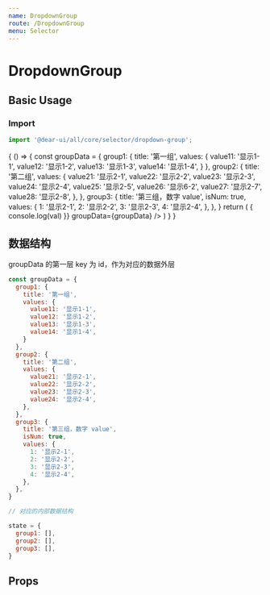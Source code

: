 ```yaml
---
name: DropdownGroup
route: /DropdownGroup
menu: Selector
---
```



# DropdownGroup

## Basic Usage

### Import

```js
import '@dear-ui/all/core/selector/dropdown-group';
```

<Playground>
  {
    () => {
      const groupData = {
        group1: {
          title: '第一组',
          values: {
            value11: '显示1-1',
            value12: '显示1-2',
            value13: '显示1-3',
            value14: '显示1-4',
          }
        },
        group2: {
          title: '第二组',
          values: {
            value21: '显示2-1',
            value22: '显示2-2',
            value23: '显示2-3',
            value24: '显示2-4',
            value25: '显示2-5',
            value26: '显示6-2',
            value27: '显示2-7',
            value28: '显示2-8',
          },
        },
        group3: {
          title: '第三组，数字 value',
          isNum: true,
          values: {
            1: '显示2-1',
            2: '显示2-2',
            3: '显示2-3',
            4: '显示2-4',
          },
        },
      }
      return (
        <DropdownGroup
          defaultValue={{
            group1: ["value11"]
          }}
          outside
          fieldMapper={{
            title: 'title',
            values: 'values'
          }} 
          onChange={val => {
            console.log(val)
          }} 
          groupData={groupData} />
      )
    }
  }
</Playground>

## 数据结构

groupData 的第一层 key 为 id，作为对应的数据外层

```js
const groupData = {
  group1: {
    title: '第一组',
    values: {
      value11: '显示1-1',
      value12: '显示1-2',
      value13: '显示1-3',
      value14: '显示1-4',
    }
  },
  group2: {
    title: '第二组',
    values: {
      value21: '显示2-1',
      value22: '显示2-2',
      value23: '显示2-3',
      value24: '显示2-4',
    },
  },
  group3: {
    title: '第三组，数字 value',
    isNum: true,
    values: {
      1: '显示2-1',
      2: '显示2-2',
      3: '显示2-3',
      4: '显示2-4',
    },
  },
}

// 对应的内部数据结构

state = {
  group1: [],
  group2: [],
  group3: [],
}
```

## Props

<Props of={DropdownGroup} />
